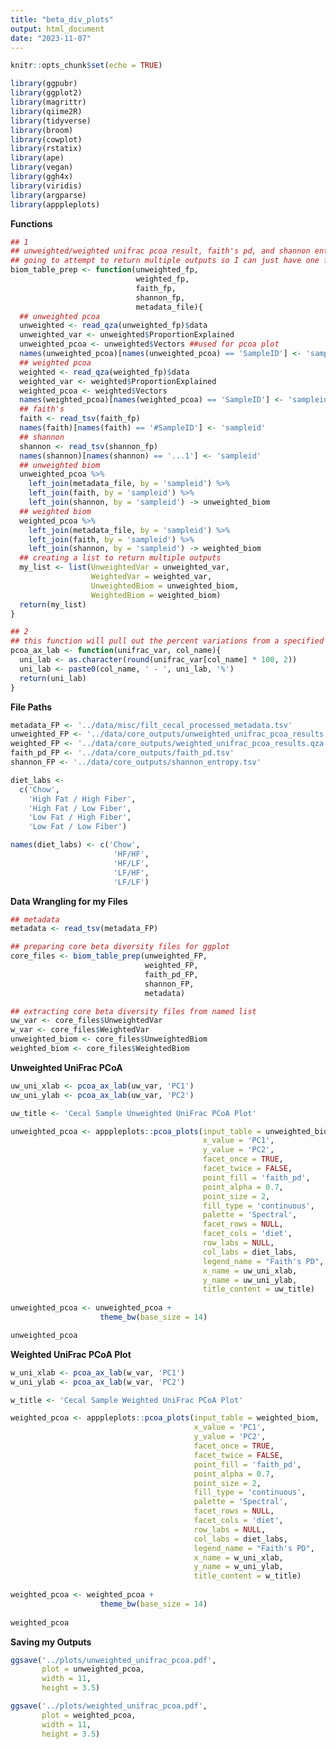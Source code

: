 ```yaml
---
title: "beta_div_plots"
output: html_document
date: "2023-11-07"
---
```


```r
knitr::opts_chunk$set(echo = TRUE)
```

```r
library(ggpubr)
library(ggplot2)
library(magrittr)
library(qiime2R)
library(tidyverse)
library(broom)
library(cowplot)
library(rstatix)
library(ape)
library(vegan)
library(ggh4x)
library(viridis)
library(argparse)
library(apppleplots)
```

**Functions**
```r
## 1 
## unweighted/weighted unifrac pcoa result, faith's pd, and shannon entropy file prep 
## going to attempt to return multiple outputs so I can just have one function for file prep
biom_table_prep <- function(unweighted_fp,
                            weighted_fp,
                            faith_fp,
                            shannon_fp,
                            metadata_file){
  ## unweighted pcoa
  unweighted <- read_qza(unweighted_fp)$data
  unweighted_var <- unweighted$ProportionExplained
  unweighted_pcoa <- unweighted$Vectors ##used for pcoa plot
  names(unweighted_pcoa)[names(unweighted_pcoa) == 'SampleID'] <- 'sampleid'
  ## weighted pcoa
  weighted <- read_qza(weighted_fp)$data
  weighted_var <- weighted$ProportionExplained
  weighted_pcoa <- weighted$Vectors
  names(weighted_pcoa)[names(weighted_pcoa) == 'SampleID'] <- 'sampleid'
  ## faith's 
  faith <- read_tsv(faith_fp)
  names(faith)[names(faith) == '#SampleID'] <- 'sampleid'
  ## shannon 
  shannon <- read_tsv(shannon_fp)
  names(shannon)[names(shannon) == '...1'] <- 'sampleid'
  ## unweighted biom 
  unweighted_pcoa %>% 
    left_join(metadata_file, by = 'sampleid') %>% 
    left_join(faith, by = 'sampleid') %>% 
    left_join(shannon, by = 'sampleid') -> unweighted_biom
  ## weighted biom
  weighted_pcoa %>% 
    left_join(metadata_file, by = 'sampleid') %>% 
    left_join(faith, by = 'sampleid') %>% 
    left_join(shannon, by = 'sampleid') -> weighted_biom
  ## creating a list to return multiple outputs 
  my_list <- list(UnweightedVar = unweighted_var, 
                  WeightedVar = weighted_var,
                  UnweightedBiom = unweighted_biom,
                  WeightedBiom = weighted_biom)
  return(my_list)
}

## 2
## this function will pull out the percent variations from a specified column so you can add it to your pcoa plots 
pcoa_ax_lab <- function(unifrac_var, col_name){
  uni_lab <- as.character(round(unifrac_var[col_name] * 100, 2))
  uni_lab <- paste0(col_name, ' - ', uni_lab, '%')
  return(uni_lab)
}
```

**File Paths**
```r
metadata_FP <- '../data/misc/filt_cecal_processed_metadata.tsv'
unweighted_FP <- '../data/core_outputs/unweighted_unifrac_pcoa_results.qza'
weighted_FP <- '../data/core_outputs/weighted_unifrac_pcoa_results.qza'
faith_pd_FP <- '../data/core_outputs/faith_pd.tsv'
shannon_FP <- '../data/core_outputs/shannon_entropy.tsv'

diet_labs <- 
  c('Chow', 
    'High Fat / High Fiber', 
    'High Fat / Low Fiber', 
    'Low Fat / High Fiber', 
    'Low Fat / Low Fiber')

names(diet_labs) <- c('Chow', 
                       'HF/HF', 
                       'HF/LF', 
                       'LF/HF', 
                       'LF/LF')
```

**Data Wrangling for my Files**
```r
## metadata 
metadata <- read_tsv(metadata_FP)

## preparing core beta diversity files for ggplot
core_files <- biom_table_prep(unweighted_FP,
                              weighted_FP,
                              faith_pd_FP,
                              shannon_FP,
                              metadata)

## extracting core beta diversity files from named list 
uw_var <- core_files$UnweightedVar
w_var <- core_files$WeightedVar
unweighted_biom <- core_files$UnweightedBiom
weighted_biom <- core_files$WeightedBiom
```

**Unweighted UniFrac PCoA**
```r
uw_uni_xlab <- pcoa_ax_lab(uw_var, 'PC1')
uw_uni_ylab <- pcoa_ax_lab(uw_var, 'PC2')

uw_title <- 'Cecal Sample Unweighted UniFrac PCoA Plot'

unweighted_pcoa <- apppleplots::pcoa_plots(input_table = unweighted_biom,
                                           x_value = 'PC1',
                                           y_value = 'PC2',
                                           facet_once = TRUE,
                                           facet_twice = FALSE,
                                           point_fill = 'faith_pd',
                                           point_alpha = 0.7,
                                           point_size = 2,
                                           fill_type = 'continuous',
                                           palette = 'Spectral',
                                           facet_rows = NULL,
                                           facet_cols = 'diet',
                                           row_labs = NULL,
                                           col_labs = diet_labs,
                                           legend_name = "Faith's PD",
                                           x_name = uw_uni_xlab,
                                           y_name = uw_uni_ylab,
                                           title_content = uw_title)
  
unweighted_pcoa <- unweighted_pcoa +
                    theme_bw(base_size = 14)

unweighted_pcoa
```

**Weighted UniFrac PCoA Plot**
```r
w_uni_xlab <- pcoa_ax_lab(w_var, 'PC1')
w_uni_ylab <- pcoa_ax_lab(w_var, 'PC2')

w_title <- 'Cecal Sample Weighted UniFrac PCoA Plot'

weighted_pcoa <- apppleplots::pcoa_plots(input_table = weighted_biom,
                                         x_value = 'PC1',
                                         y_value = 'PC2',
                                         facet_once = TRUE,
                                         facet_twice = FALSE,
                                         point_fill = 'faith_pd',
                                         point_alpha = 0.7,
                                         point_size = 2,
                                         fill_type = 'continuous',
                                         palette = 'Spectral',
                                         facet_rows = NULL,
                                         facet_cols = 'diet',
                                         row_labs = NULL,
                                         col_labs = diet_labs,
                                         legend_name = "Faith's PD",
                                         x_name = w_uni_xlab,
                                         y_name = w_uni_ylab,
                                         title_content = w_title)
  
weighted_pcoa <- weighted_pcoa +
                    theme_bw(base_size = 14)
  
weighted_pcoa
```

**Saving my Outputs**
```r
ggsave('../plots/unweighted_unifrac_pcoa.pdf',
       plot = unweighted_pcoa, 
       width = 11, 
       height = 3.5)

ggsave('../plots/weighted_unifrac_pcoa.pdf',
       plot = weighted_pcoa, 
       width = 11, 
       height = 3.5)
```

